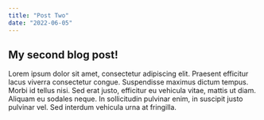 ```yaml
---
title: "Post Two"
date: "2022-06-05"
---
```


## My second blog post!

Lorem ipsum dolor sit amet, consectetur adipiscing elit. Praesent efficitur lacus viverra consectetur congue. Suspendisse maximus dictum tempus. Morbi id tellus nisi. Sed erat justo, efficitur eu vehicula vitae, mattis ut diam. Aliquam eu sodales neque. In sollicitudin pulvinar enim, in suscipit justo pulvinar vel. Sed interdum vehicula urna at fringilla.


